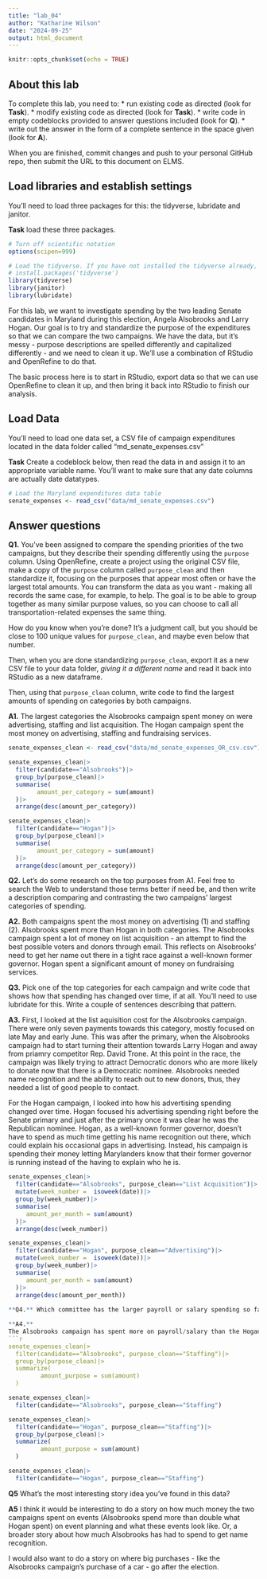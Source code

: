 ```yaml
---
title: "lab_04"
author: "Katharine Wilson"
date: "2024-09-25"
output: html_document
---
```


```r
knitr::opts_chunk$set(echo = TRUE)
```

## About this lab

To complete this lab, you need to: \* run existing code as directed (look for **Task**). \* modify existing code as directed (look for **Task**). \* write code in empty codeblocks provided to answer questions included (look for **Q**). \* write out the answer in the form of a complete sentence in the space given (look for **A**).

When you are finished, commit changes and push to your personal GitHub repo, then submit the URL to this document on ELMS.

## Load libraries and establish settings

You'll need to load three packages for this: the tidyverse, lubridate and janitor.

**Task** load these three packages.

```r
# Turn off scientific notation
options(scipen=999)

# Load the tidyverse. If you have not installed the tidyverse already, remove the # from the next line and run it first.  
# install.packages('tidyverse')
library(tidyverse)
library(janitor)
library(lubridate)

```

For this lab, we want to investigate spending by the two leading Senate candidates in Maryland during this election, Angela Alsobrooks and Larry Hogan. Our goal is to try and standardize the purpose of the expenditures so that we can compare the two campaigns. We have the data, but it's messy - purpose descriptions are spelled differently and capitalized differently - and we need to clean it up. We'll use a combination of RStudio and OpenRefine to do that.

The basic process here is to start in RStudio, export data so that we can use OpenRefine to clean it up, and then bring it back into RStudio to finish our analysis.

## Load Data

You'll need to load one data set, a CSV file of campaign expenditures located in the data folder called "md_senate_expenses.csv"

**Task** Create a codeblock below, then read the data in and assign it to an appropriate variable name. You'll want to make sure that any date columns are actually date datatypes.

```r
# Load the Maryland expenditures data table
senate_expenses <- read_csv("data/md_senate_expenses.csv")
```

## Answer questions

**Q1.** You've been assigned to compare the spending priorities of the two campaigns, but they describe their spending differently using the `purpose` column. Using OpenRefine, create a project using the original CSV file, make a copy of the `purpose` column called `purpose_clean` and then standardize it, focusing on the purposes that appear most often or have the largest total amounts. You can transform the data as you want - making all records the same case, for example, to help. The goal is to be able to group together as many similar purpose values, so you can choose to call all transportation-related expenses the same thing.

How do you know when you're done? It's a judgment call, but you should be close to 100 unique values for `purpose_clean`, and maybe even below that number.

Then, when you are done standardizing `purpose_clean`, export it as a new CSV file to your data folder, *giving it a different name* and read it back into RStudio as a new dataframe.

Then, using that `purpose_clean` column, write code to find the largest amounts of spending on categories by both campaigns.

**A1.**
The largest categories the Alsobrooks campaign spent money on were advertising, staffing and list acquisition. The Hogan campaign spent the most money on advertising, staffing and fundraising services. 
```r
senate_expenses_clean <- read_csv("data/md_senate_expenses_OR_csv.csv")

senate_expenses_clean|>
  filter(candidate=="Alsobrooks")|>
  group_by(purpose_clean)|>
  summarise(
        amount_per_category = sum(amount)
  )|>
  arrange(desc(amount_per_category))
```
```r
senate_expenses_clean|>
  filter(candidate=="Hogan")|>
  group_by(purpose_clean)|>
  summarise(
        amount_per_category = sum(amount)
  )|>
  arrange(desc(amount_per_category))
```


**Q2.** Let's do some research on the top purposes from A1. Feel free to search the Web to understand those terms better if need be, and then write a description comparing and contrasting the two campaigns' largest categories of spending.

**A2.**
Both campaigns spent the most money on advertising (1) and staffing (2). Alsobrooks spent more than Hogan in both categories. The Alsobrooks campaign spent a lot of money on list acquisition - an attempt to find the best possible voters and donors through email. This reflects on Alsobrooks' need to get her name out there in a tight race against a well-known former governor. Hogan spent a significant amount of money on fundraising services. 

**Q3.** Pick one of the top categories for each campaign and write code that shows how that spending has changed over time, if at all. You'll need to use lubridate for this. Write a couple of sentences describing that pattern.

**A3.**
First, I looked at the list aquisition cost for the Alsobrooks campaign. There were only seven payments towards this category, mostly focused on late May and early June. This was after the primary, when the Alsobrooks campaign had to start turning their attention towards Larry Hogan and away from priamry competitor Rep. David Trone. At this point in the race, the campaign was likely trying to attract Democratic donors who are more likely to donate now that there is a Democratic nominee. Alsobrooks needed name recognition and the ability to reach out to new donors, thus, they needed a list of good people to contact.  

For the Hogan campaign, I looked into how his advertising spending changed over time. Hogan focused his advertising spending right before the Senate primary and just after the primary once it was clear he was the Republican nominee. Hogan, as a well-known former governor, doesn't have to spend as much time getting his name recognition out there, which could explain his occasional gaps in advertising. Instead, his campaign is spending their money letting Marylanders know that their former governor is running instead of the having to explain who he is. 
```r
senate_expenses_clean|>
  filter(candidate=="Alsobrooks", purpose_clean=="List Acquisition")|>
  mutate(week_number =  isoweek(date))|>
  group_by(week_number)|>
  summarise(
     amount_per_month = sum(amount)
  )|>
  arrange(desc(week_number))
```
```r
senate_expenses_clean|>
  filter(candidate=="Hogan", purpose_clean=="Advertising")|>
  mutate(week_number =  isoweek(date))|>
  group_by(week_number)|>
  summarise(
     amount_per_month = sum(amount)
  )|>
  arrange(desc(amount_per_month))
 
**Q4.** Which committee has the larger payroll or salary spending so far? How many unique recipients of payroll/staff spending are there for each candidate?

**A4.**
The Alsobrooks campaign has spent more on payroll/salary than the Hogan campain. There are 325 unique recepts for payroll/staff spending for Alsobrooks and 23 for Hogan.
```r
senate_expenses_clean|>
  filter(candidate=="Alsobrooks", purpose_clean=="Staffing")|>
  group_by(purpose_clean)|>
  summarize(
         amount_purpose = sum(amount)
  )
```
```r
senate_expenses_clean|>
  filter(candidate=="Alsobrooks", purpose_clean=="Staffing")
```
```r
senate_expenses_clean|>
  filter(candidate=="Hogan", purpose_clean=="Staffing")|>
  group_by(purpose_clean)|>
  summarize(
         amount_purpose = sum(amount)
  )
```
```r
senate_expenses_clean|>
  filter(candidate=="Hogan", purpose_clean=="Staffing")
```



**Q5** What's the most interesting story idea you've found in this data?

**A5**
I think it would be interesting to do a story on how much money the two campaigns spent on events (Alsobrooks spend more than double what Hogan spent) on event planning and what these events look like. Or, a broader story about how much Alsobrooks has had to spend to get name recognition. 

I would also want to do a story on where big purchases - like the Alsobrooks campaign's purchase of a car - go after the election. 
